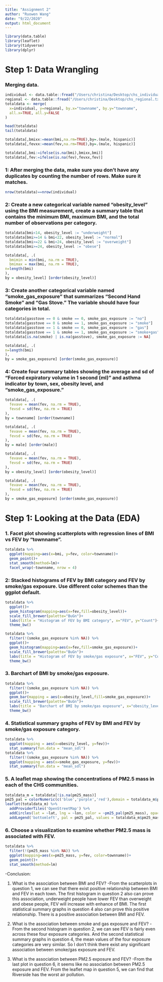```yaml
---
title: "Assignment 2"
author: "Ruowen Wang"
date: "9/22/2020"
output: html_document
---
```


```r
library(data.table)
library(leaflet)
library(tidyverse)
library(dplyr)
```

# Step 1: Data Wrangling
### Merging data.
```r
individual <- data.table::fread("/Users/christina/Desktop/chs_individual.txt")
regional <- data.table::fread("/Users/christina/Desktop/chs_regional.txt")
totaldata <- merge(
  x=individual, y=regional, by.x="townname", by.y="townname", 
  all.x=TRUE, all.y=FALSE
)

head(totaldata)
tail(totaldata)
```

```r
totaldata[,bmixx:=mean(bmi,na.rm=TRUE),by=.(male, hispanic)]
totaldata[,fevxx:=mean(fev,na.rm=TRUE),by=.(male, hispanic)]

totaldata[,bmi:=ifelse(is.na(bmi),bmixx,bmi)]
totaldata[,fev:=ifelse(is.na(fev),fevxx,fev)]
```

### 1: After merging the data, make sure you don’t have any duplicates by counting the number of rows. Make sure it matches.
```r
nrow(totaldata)==nrow(individual)
```

### 2: Create a new categorical variable named “obesity_level” using the BMI measurement, create a summary table that contains the minimum BMI, maximum BMI, and the total number of observations per category.
```r
totaldata[bmi<14, obesity_level := "underweight"]
totaldata[bmi>=14 & bmi<22, obesity_level := "normal"]
totaldata[bmi>=22 & bmi<24, obesity_level := "overweight"]
totaldata[bmi>=24, obesity_level := "obese"]

totaldata[, .(
  bmimin = min(bmi, na.rm = TRUE),
  bmimax = max(bmi, na.rm = TRUE),
n=length(bmi)
),
by = obesity_level] [order(obesity_level)]
```

### 3: Create another categorical variable named “smoke_gas_exposure” that summarizes “Second Hand Smoke” and “Gas Stove.” The variable should have four categories in total.
```r
totaldata[gasstove == 0 & smoke == 0, smoke_gas_exposure := "no"]
totaldata[gasstove == 0 & smoke == 1, smoke_gas_exposure := "smoke"]
totaldata[gasstove == 1 & smoke == 0, smoke_gas_exposure := "gas"]
totaldata[gasstove == 1 & smoke == 1, smoke_gas_exposure := "smoke+gas"]
totaldata[is.na(smoke) | is.na(gasstove), smoke_gas_exposure := NA]

totaldata[, .(
n=length(bmi)
),
by = smoke_gas_exposure] [order(smoke_gas_exposure)]
```

### 4: Create four summary tables showing the average and sd of “Forced expiratory volume in 1 second (ml)” and asthma indicator by town, sex, obesity level, and “smoke_gas_exposure.”
```r
totaldata[, .(
  fevave = mean(fev, na.rm = TRUE),
  fevsd = sd(fev, na.rm = TRUE)
),
by = townname] [order(townname)]
```
```r
totaldata[, .(
  fevave = mean(fev, na.rm = TRUE),
  fevsd = sd(fev, na.rm = TRUE)
),
by = male] [order(male)]
```

```r
totaldata[, .(
  fevave = mean(fev, na.rm = TRUE),
  fevsd = sd(fev, na.rm = TRUE)
),
by = obesity_level] [order(obesity_level)]
```

```r
totaldata[, .(
  fevave = mean(fev, na.rm = TRUE),
  fevsd = sd(fev, na.rm = TRUE)
),
by = smoke_gas_exposure] [order(smoke_gas_exposure)]
```


# Step 1: Looking at the Data (EDA)
### 1. Facet plot showing scatterplots with regression lines of BMI vs FEV by “townname”.
```r
totaldata %>%
  ggplot(mapping=aes(x=bmi, y=fev, color=townname))+
  geom_point()+
  stat_smooth(method=lm)+
  facet_wrap(~townname, nrow = 4)
```

### 2: Stacked histograms of FEV by BMI category and FEV by smoke/gas exposure. Use different color schemes than the ggplot default.
```r
totaldata %>%
  ggplot()+
  geom_histogram(mapping=aes(x=fev,fill=obesity_level))+
  scale_fill_brewer(palette="BuGn")+
  labs(title = "Histogram of FEV by BMI category", x="FEV", y="Count")+
  theme_bw()
```

```r
totaldata %>%
  filter(!(smoke_gas_exposure %in% NA)) %>%
  ggplot()+
  geom_histogram(mapping=aes(x=fev,fill=smoke_gas_exposure))+
  scale_fill_brewer(palette="BuGn")+
  labs(title = "Histogram of FEV by smoke/gas exposure", x="FEV", y="Count")+
  theme_bw()
```

### 3. Barchart of BMI by smoke/gas exposure.
```r
totaldata %>%
  filter(!(smoke_gas_exposure %in% NA)) %>%
  ggplot()+
  geom_bar(mapping = aes(x=obesity_level,fill=smoke_gas_exposure))+
  scale_fill_brewer(palette="BuGn")+
  labs(title = "Barchart of BMI by smoke/gas exposure", x="obesity_level", y="Count")+
  theme_bw()
```

### 4. Statistical summary graphs of FEV by BMI and FEV by smoke/gas exposure category.
```r
totaldata %>%
  ggplot(mapping = aes(x=obesity_level, y=fev))+
  stat_summary(fun.data = "mean_sdl")
totaldata %>%
  filter(!(smoke_gas_exposure %in% NA)) %>%
  ggplot(mapping = aes(x=smoke_gas_exposure, y=fev))+
  stat_summary(fun.data = "mean_sdl")
```

### 5. A leaflet map showing the concentrations of PM2.5 mass in each of the CHS communities.
```r
totaldata_m = totaldata[!is.na(pm25_mass)]
pm25_pal = colorNumeric(c('blue','purple','red'),domain = totaldata_m$pm25_mass)
leaflet(totaldata_m) %>%
  addProviderTiles('OpenStreetMap') %>%
  addCircles(lat = ~lat, lng = ~lon, color = ~pm25_pal(pm25_mass), opacity = 1, fillOpacity = 1, radius = 500) %>%
  addLegend('bottomleft', pal = pm25_pal, values = totaldata_m$pm25_mass, title = "Concentrations of PM2.5 mass in each of the CHS communities", opacity = 1)
```

### 6. Choose a visualization to examine whether PM2.5 mass is associated with FEV.
```r
totaldata %>%
  filter(!(pm25_mass %in% NA)) %>%
  ggplot(mapping=aes(x=pm25_mass, y=fev, color=townname))+
  geom_point()+
  stat_smooth(method=lm)
```

-Conclusion:

1. What is the association between BMI and FEV? 
-From the scatterplots in question 1, we can see that there exist positive relationship between BMI and FEV in each town. The first histogram in question 2 also can prove this association, underweight people have lower FEV than overweight and obese people, FEV will increase with enhance of BMI. The first statistical summary graphs in question 4 also can prove this positive relationship. There is a positive association between BMI and FEV.

2. What is the association between smoke and gas exposure and FEV?
-From the second histogram in question 2, we can see FEV is fairly even across these four exposure categories. And the second statistical summary graphs in question 4, the mean values of the four exposure categories are very similar. So I don't think there exist any significant association between smoke/gas exposure and FEV.

3. What is the association between PM2.5 exposure and FEV?
-From the last plot in question 6, it seems like no association between PM2.5 exposure and FEV. From the leaflet map in question 5, we can find that Riverside has the worst air pollution.
